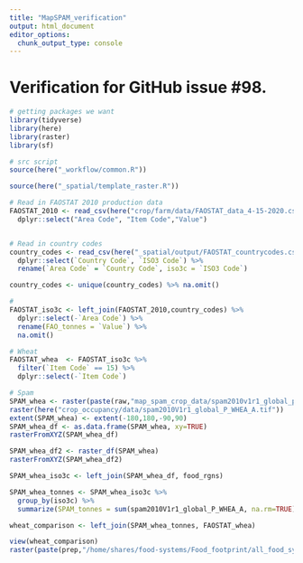 ```yaml
---
title: "MapSPAM_verification"
output: html_document
editor_options: 
  chunk_output_type: console
---
```


# Verification for GitHub issue #98.

```r
# getting packages we want
library(tidyverse)
library(here)
library(raster)
library(sf)

# src script
source(here("_workflow/common.R"))

source(here("_spatial/template_raster.R"))
```

```r
# Read in FAOSTAT 2010 production data
FAOSTAT_2010 <- read_csv(here("crop/farm/data/FAOSTAT_data_4-15-2020.csv")) %>% 
  dplyr::select("Area Code", "Item Code","Value")


# Read in country codes
country_codes <- read_csv(here("_spatial/output/FAOSTAT_countrycodes.csv")) %>% 
  dplyr::select(`Country Code`, `ISO3 Code`) %>% 
  rename(`Area Code` = `Country Code`, iso3c = `ISO3 Code`)

country_codes <- unique(country_codes) %>% na.omit()

#  
FAOSTAT_iso3c <- left_join(FAOSTAT_2010,country_codes) %>% 
  dplyr::select(-`Area Code`) %>% 
  rename(FAO_tonnes = `Value`) %>% 
  na.omit()

# Wheat
FAOSTAT_whea  <- FAOSTAT_iso3c %>% 
  filter(`Item Code` == 15) %>% 
  dplyr::select(-`Item Code`)

# Spam 
SPAM_whea <- raster(paste(raw,"map_spam_crop_data/spam2010v1r1_global_prod.geotiff/spam2010V1r1_global_P_","WHEA","_A",".tif", sep = ""))
raster(here("crop_occupancy/data/spam2010V1r1_global_P_WHEA_A.tif"))
extent(SPAM_whea) <- extent(-180,180,-90,90)
SPAM_whea_df <- as.data.frame(SPAM_whea, xy=TRUE)
rasterFromXYZ(SPAM_whea_df)

SPAM_whea_df2 <- raster_df(SPAM_whea)
rasterFromXYZ(SPAM_whea_df2)

SPAM_whea_iso3c <- left_join(SPAM_whea_df, food_rgns)

SPAM_whea_tonnes <- SPAM_whea_iso3c %>% 
  group_by(iso3c) %>%
  summarize(SPAM_tonnes = sum(spam2010V1r1_global_P_WHEA_A, na.rm=TRUE))

wheat_comparison <- left_join(SPAM_whea_tonnes, FAOSTAT_whea)

view(wheat_comparison)
raster(paste(prep,"/home/shares/food-systems/Food_footprint/all_food_systems/dataprep/crop/farm/MapSPAM_correct_extent/spam2010V1r1_global_P_","RICE","_S",".tif",sep=""))
```